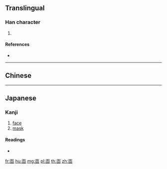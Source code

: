 {{character info/new}}
{{also|面}}
==Translingual==

===Han character===
{{Han char|rn=176|rad=面|as=00|sn=9|four=|canj=MWR}}

# {{defn|Han|sort=面00}}

====References====
* {{Han ref|kx=1383.071|dkj=42620|dj=1897.020|hdz=74398.030|uh=9763|ud=38755}}

----

==Chinese==
{{zh-see|面|v}}

----

==Japanese==

===Kanji===
{{ja-kanji|grade=|rs=面00}}

# [[face]]
# [[mask]]

====Readings====
* {{ja-readings|on=[[めん]] (men), [[べん]] (ben)|kun=[[おも]] (omo), [[おもて]] (omote), [[つら]] (tsura)}}

[[Category:CJKV radicals| ]]

[[fr:靣]]
[[hu:靣]]
[[mg:靣]]
[[pl:靣]]
[[th:靣]]
[[zh:靣]]